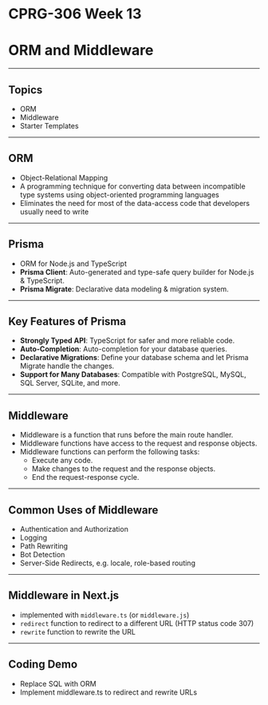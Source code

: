 # CPRG-306 Week 13

# ORM and Middleware

---

## Topics

- ORM
- Middleware
- Starter Templates

---

## ORM

- Object-Relational Mapping
- A programming technique for converting data between incompatible type systems using object-oriented programming languages
- Eliminates the need for most of the data-access code that developers usually need to write

---

## Prisma

- ORM for Node.js and TypeScript
- **Prisma Client**: Auto-generated and type-safe query builder for Node.js & TypeScript.
- **Prisma Migrate**: Declarative data modeling & migration system.

---

## Key Features of Prisma

- **Strongly Typed API**: TypeScript for safer and more reliable code.
- **Auto-Completion**: Auto-completion for your database queries.
- **Declarative Migrations**: Define your database schema and let Prisma Migrate handle the changes.
- **Support for Many Databases**: Compatible with PostgreSQL, MySQL, SQL Server, SQLite, and more.

---

## Middleware

- Middleware is a function that runs before the main route handler.
- Middleware functions have access to the request and response objects.
- Middleware functions can perform the following tasks:
  - Execute any code.
  - Make changes to the request and the response objects.
  - End the request-response cycle.

---

## Common Uses of Middleware

- Authentication and Authorization
- Logging
- Path Rewriting
- Bot Detection
- Server-Side Redirects, e.g. locale, role-based routing

---

## Middleware in Next.js

- implemented with `middleware.ts` (or `middleware.js`)
- `redirect` function to redirect to a different URL (HTTP status code 307)
- `rewrite` function to rewrite the URL

---

## Coding Demo

- Replace SQL with ORM
- Implement middleware.ts to redirect and rewrite URLs
